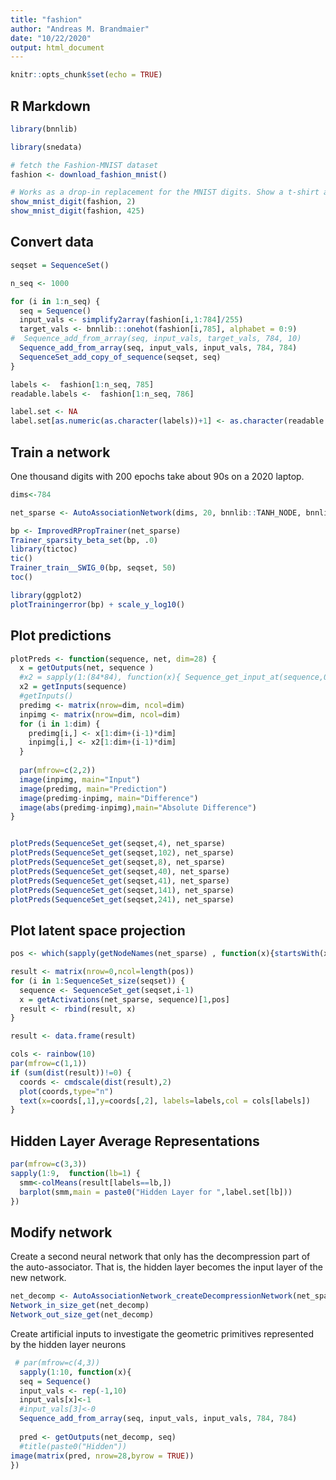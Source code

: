 ```yaml
---
title: "fashion"
author: "Andreas M. Brandmaier"
date: "10/22/2020"
output: html_document
---
```


```r
knitr::opts_chunk$set(echo = TRUE)
```

## R Markdown

```r
library(bnnlib)
```

```r
library(snedata)

# fetch the Fashion-MNIST dataset
fashion <- download_fashion_mnist()

# Works as a drop-in replacement for the MNIST digits. Show a t-shirt and a shoe
show_mnist_digit(fashion, 2)
show_mnist_digit(fashion, 425)
```

## Convert data

```r

seqset = SequenceSet()

n_seq <- 1000

for (i in 1:n_seq) {
  seq = Sequence()
  input_vals <- simplify2array(fashion[i,1:784]/255)
  target_vals <- bnnlib:::onehot(fashion[i,785], alphabet = 0:9)
#  Sequence_add_from_array(seq, input_vals, target_vals, 784, 10)
  Sequence_add_from_array(seq, input_vals, input_vals, 784, 784)
  SequenceSet_add_copy_of_sequence(seqset, seq)
}

labels <-  fashion[1:n_seq, 785]
readable.labels <-  fashion[1:n_seq, 786]

label.set <- NA
label.set[as.numeric(as.character(labels))+1] <- as.character(readable.labels)
```


## Train a network

One thousand digits with 200 epochs take about 90s on a 2020 laptop.

```r
dims<-784

net_sparse <- AutoAssociationNetwork(dims, 20, bnnlib::TANH_NODE, bnnlib::SIGMOID_NODE, 0.1)

bp <- ImprovedRPropTrainer(net_sparse)
Trainer_sparsity_beta_set(bp, .0)
library(tictoc)
tic()
Trainer_train__SWIG_0(bp, seqset, 50)
toc()

library(ggplot2)
plotTrainingerror(bp) + scale_y_log10()
```


## Plot predictions

```r

plotPreds <- function(sequence, net, dim=28) {
  x = getOutputs(net, sequence )
  #x2 = sapply(1:(84*84), function(x){ Sequence_get_input_at(sequence,0,x-1)})
  x2 = getInputs(sequence)
  #getInputs()
  predimg <- matrix(nrow=dim, ncol=dim)
  inpimg <- matrix(nrow=dim, ncol=dim)
  for (i in 1:dim) {
    predimg[i,] <- x[1:dim+(i-1)*dim]
    inpimg[i,] <- x2[1:dim+(i-1)*dim]
  }
  
  par(mfrow=c(2,2))
  image(inpimg, main="Input")
  image(predimg, main="Prediction")
  image(predimg-inpimg, main="Difference")
  image(abs(predimg-inpimg),main="Absolute Difference")
}


plotPreds(SequenceSet_get(seqset,4), net_sparse)
plotPreds(SequenceSet_get(seqset,102), net_sparse)
plotPreds(SequenceSet_get(seqset,8), net_sparse)
plotPreds(SequenceSet_get(seqset,40), net_sparse)
plotPreds(SequenceSet_get(seqset,41), net_sparse)
plotPreds(SequenceSet_get(seqset,141), net_sparse)
plotPreds(SequenceSet_get(seqset,241), net_sparse)
```

## Plot latent space projection

```r


pos <- which(sapply(getNodeNames(net_sparse) , function(x){startsWith(x,"Bottleneck")}))

result <- matrix(nrow=0,ncol=length(pos))
for (i in 1:SequenceSet_size(seqset)) {
  sequence <- SequenceSet_get(seqset,i-1)
  x = getActivations(net_sparse, sequence)[1,pos]
  result <- rbind(result, x)
}

result <- data.frame(result)

cols <- rainbow(10)
par(mfrow=c(1,1))
if (sum(dist(result))!=0) {
  coords <- cmdscale(dist(result),2)
  plot(coords,type="n")
  text(x=coords[,1],y=coords[,2], labels=labels,col = cols[labels])
}
```

## Hidden Layer Average Representations

```r
par(mfrow=c(3,3))
sapply(1:9,  function(lb=1) {
  smm<-colMeans(result[labels==lb,])
  barplot(smm,main = paste0("Hidden Layer for ",label.set[lb]))
})

```

## Modify network

Create a second neural network that only has the decompression part of the auto-associator. That is, the hidden layer becomes the input layer of the new network.

```r
net_decomp <- AutoAssociationNetwork_createDecompressionNetwork(net_sparse)
Network_in_size_get(net_decomp)
Network_out_size_get(net_decomp)
```

Create artificial inputs to investigate the geometric primitives represented by the hidden layer neurons
```r

 # par(mfrow=c(4,3))
  sapply(1:10, function(x){
  seq = Sequence()
  input_vals <- rep(-1,10)
  input_vals[x]<-1
  #input_vals[3]<-0
  Sequence_add_from_array(seq, input_vals, input_vals, 784, 784)
  
  pred <- getOutputs(net_decomp, seq)
  #title(paste0("Hidden"))
image(matrix(pred, nrow=28,byrow = TRUE))
})


```